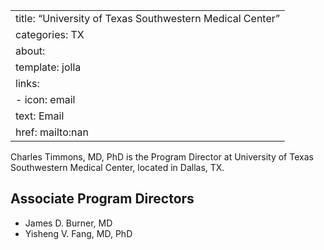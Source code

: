 
---
title: "University of Texas Southwestern Medical Center"
categories: TX
about:
  template: jolla
  links:
    - icon: email
      text: Email
      href: mailto:nan
---

Charles Timmons, MD, PhD is the Program Director at University of Texas Southwestern Medical Center, located in Dallas, TX. 

## Associate Program Directors

- James D. Burner, MD
- Yisheng V. Fang, MD, PhD

